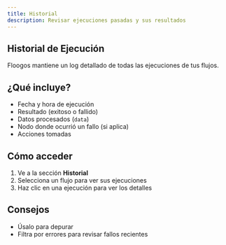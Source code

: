 ```yaml
---
title: Historial
description: Revisar ejecuciones pasadas y sus resultados
---
```



## Historial de Ejecución

Floogos mantiene un log detallado de todas las ejecuciones de tus flujos.

## ¿Qué incluye?

- Fecha y hora de ejecución
- Resultado (exitoso o fallido)
- Datos procesados (`data`)
- Nodo donde ocurrió un fallo (si aplica)
- Acciones tomadas

## Cómo acceder

1. Ve a la sección **Historial**
2. Selecciona un flujo para ver sus ejecuciones
3. Haz clic en una ejecución para ver los detalles

## Consejos
- Úsalo para depurar
- Filtra por errores para revisar fallos recientes